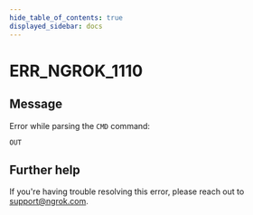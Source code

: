 ```yaml
---
hide_table_of_contents: true
displayed_sidebar: docs
---
```



# ERR_NGROK_1110

## Message

Error while parsing the `CMD` command:

`OUT`

<ErrorDetails error="err_ngrok_1110" />

## Further help

If you're having trouble resolving this error, please reach out to [support@ngrok.com](mailto:support@ngrok.com?subject=Help%20with%20ERR_NGROK_1110).
